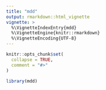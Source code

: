 ```yaml
---
title: "mdd"
output: rmarkdown::html_vignette
vignette: >
  %\VignetteIndexEntry{mdd}
  %\VignetteEngine{knitr::rmarkdown}
  %\VignetteEncoding{UTF-8}
---
```


```r
knitr::opts_chunk$set(
  collapse = TRUE,
  comment = "#>"
)
```

```r
library(mdd)
```
